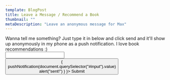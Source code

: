 ```yaml
---
template: BlogPost
title: Leave a Message / Recommend a Book
thumbnail: ""
metaDescription: "Leave an anonymous message for Max"
---
```



<div className="flex center">
  Wanna tell me something? Just type it in below and click send and it'll show up anonymously in my phone as a push notification. I love book recommendations :)
</div>

<div className="flex center mt-4">
  <div className="form-container center mt-4" style="width: 30%">
  <input type="text" id="input" />
  <div className="flex center">
  <button className="button button-primary mt-2" onClick={() => {
    pushNotification(document.querySelector("#input").value)
    alert("sent!")
  } }>
    Submit
  </button>
  </div>
  </div>
</div>
